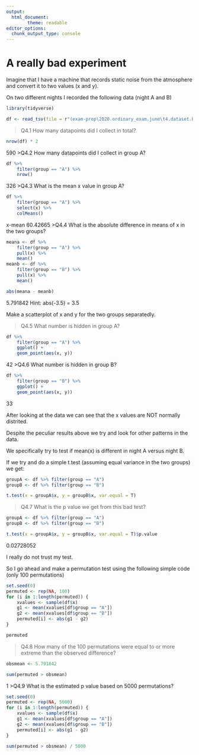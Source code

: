 ```yaml
---
output:
  html_document:
        theme: readable
editor_options: 
  chunk_output_type: console
---
```


# A really bad experiment

Imagine that I have a machine that records static noise from the atmosphere and convert it to two values (x and y).

On two different nights I recorded the following data (night A and B)

```r

library(tidyverse)

df <- read_tsv(file = r"(exam-prep\2020.ordinary_exam.june\t4.dataset.bad_data_permutation.tsv)")

```

>Q4.1 How many datapoints did I collect in total?

```r
nrow(df) * 2
```
590
>Q4.2 How many datapoints did I collect in group A?

```r
df %>%
    filter(group == "A") %>%
    nrow()
```
326
>Q4.3 What is the mean x value in group A?

```r
df %>%
    filter(group == "A") %>%
    select(x) %>%
    colMeans()
```
 x-mean
60.42665
>Q4.4 What is the absolute difference in means of x in the two groups?

```r
meana <- df %>%
    filter(group == "A") %>%
    pull(x) %>%
    mean()
meanb <- df %>%
    filter(group == "B") %>%
    pull(x) %>%
    mean()

abs(meana - meanb)
```
5.791842
Hint: abs(-3.5) = 3.5


Make a scatterplot of x and y for the two groups separatedly.


>Q4.5 What number is hidden in group A?

```r
df %>%
    filter(group == "A") %>%
    ggplot() +
    geom_point(aes(x, y))
```
42
>Q4.6 What number is hidden in group B?

```r
df %>%
    filter(group == "B") %>%
    ggplot() +
    geom_point(aes(x, y))
```
33

After looking at the data we can see that the x values are NOT normally distrited.

Despite the peculiar results above we try and look for other patterns in the data.

We specifically try to test if mean(x) is different in night A versus night B.

If we try and do a simple t.test (assuming equal variance in the two groups) we get:

```r

groupA <- df %>% filter(group == "A")
groupB <- df %>% filter(group == "B")

t.test(x = groupA$x, y = groupB$x, var.equal = T)
```

>Q4.7 What is the p value we get from this bad test?

```r

groupA <- df %>% filter(group == "A")
groupB <- df %>% filter(group == "B")

t.test(x = groupA$x, y = groupB$x, var.equal = T)$p.value
```
0.02728052

I really do not trust my test.

So I go ahead and make a permutation test using the following simple code (only 100 permutations)

```r

set.seed(0)
permuted <- rep(NA, 100)
for (i in 1:length(permuted)) {
    xvalues <- sample(df$x)
    g1 <- mean(xvalues[df$group == "A"])
    g2 <- mean(xvalues[df$group == "B"])
    permuted[i] <- abs(g1 - g2)
}

permuted
```


>Q4.8 How many of the 100 permutations were equal to or more extreme than the observed difference?

```r
obsmean <- 5.791842

sum(permuted > obsmean)
```
1
>Q4.9 What is the estimated p value based on 5000 permutations?

```r
set.seed(0)
permuted <- rep(NA, 5000)
for (i in 1:length(permuted)) {
    xvalues <- sample(df$x)
    g1 <- mean(xvalues[df$group == "A"])
    g2 <- mean(xvalues[df$group == "B"])
    permuted[i] <- abs(g1 - g2)
}

sum(permuted > obsmean) / 5000
```



